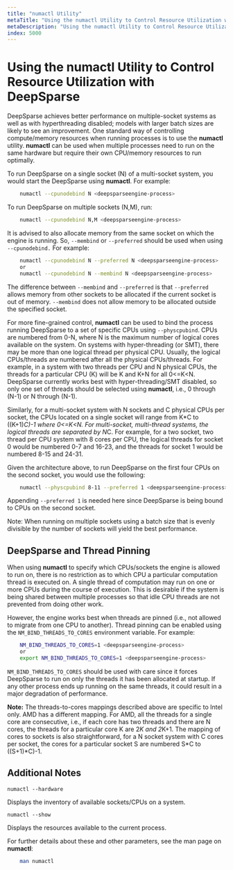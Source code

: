 ```yaml
---
title: "numactl Utility"
metaTitle: "Using the numactl Utility to Control Resource Utilization with DeepSparse"
metaDescription: "Using the numactl Utility to Control Resource Utilization with DeepSparse"
index: 5000
---
```


# Using the numactl Utility to Control Resource Utilization with DeepSparse

DeepSparse achieves better performance on multiple-socket systems as well as with hyperthreading disabled; models with larger batch sizes are likely to see an improvement. One standard way of controlling compute/memory resources when running processes is to use the **numactl** utility. **numactl** can be used when multiple processes need to run on the same hardware but require their own CPU/memory resources to run optimally.

To run DeepSparse on a single socket (N) of a multi-socket system, you would start the DeepSparse using **numactl**. For example:

```bash
    numactl --cpunodebind N <deepsparseengine-process>
```

To run DeepSparse on multiple sockets (N,M), run:

```bash
    numactl --cpunodebind N,M <deepsparseengine-process>
```

It is advised to also allocate memory from the same socket on which the engine is running. So, `--membind` or `--preferred` should be used when using `--cpunodebind.` For example:

```bash
    numactl --cpunodebind N --preferred N <deepsparseengine-process>
    or
    numactl --cpunodebind N --membind N <deepsparseengine-process>
```

The difference between `--membind` and `--preferred` is that `--preferred` allows memory from other sockets to be allocated if the current socket is out of memory.  `--membind` does not allow memory to be allocated outside the specified socket.

For more fine-grained control, **numactl** can be used to bind the process running DeepSparse to a set of specific CPUs using `--physcpubind`. CPUs are numbered from 0-N, where N is the maximum number of logical cores available on the system. On systems with hyper-threading (or SMT), there may be more than one logical thread per physical CPU. Usually, the logical CPUs/threads are numbered after all the physical CPUs/threads. For example, in a system with two threads per CPU and N physical CPUs, the threads for a particular CPU (K) will be K and K+N for all 0&lt;=K&lt;N. DeepSparse currently works best with hyper-threading/SMT disabled, so only one set of threads should be selected using **numactl**, i.e., 0 through (N-1) or N through (N-1).

Similarly, for a multi-socket system with N sockets and C physical CPUs per socket, the CPUs located on a single socket will range from K*C to ((K+1)*C)-1 where 0&lt;=K&lt;N. For multi-socket, multi-thread systems, the logical threads are separated by N*C. For example, for a two socket, two thread per CPU system with 8 cores per CPU, the logical threads for socket 0 would be numbered 0-7 and 16-23, and the threads for socket 1 would be numbered 8-15 and 24-31.

Given the architecture above, to run DeepSparse on the first four CPUs on the second socket, you would use the following:

```bash
    numactl --physcpubind 8-11 --preferred 1 <deepsparseengine-process>
```

Appending `--preferred 1` is needed here since DeepSparse is being bound to CPUs on the second socket.

Note: When running on multiple sockets using a batch size that is evenly divisible by the number of sockets will yield the best performance.


## DeepSparse and Thread Pinning

When using **numactl** to specify which CPUs/sockets the engine is allowed to run on, there is no restriction as to which CPU a particular computation thread is executed on. A single thread of computation may run on one or more CPUs during the course of execution. This is desirable if the system is being shared between multiple processes so that idle CPU threads are not prevented from doing other work.

However, the engine works best when threads are pinned (i.e., not allowed to migrate from one CPU to another). Thread pinning can be enabled using the `NM_BIND_THREADS_TO_CORES` environment variable. For example:

```bash
    NM_BIND_THREADS_TO_CORES=1 <deepsparseengine-process>
    or
    export NM_BIND_THREADS_TO_CORES=1 <deepsparseengine-process>
```

`NM_BIND_THREADS_TO_CORES` should be used with care since it forces DeepSparse to run on only the threads it has been allocated at startup. If any other process ends up running on the same threads, it could result in a major degradation of performance.

**Note:** The threads-to-cores mappings described above are specific to Intel only. AMD has a different mapping. For AMD, all the threads for a single core are consecutive, i.e., if each core has two threads and there are N cores, the threads for a particular core K are 2*K and 2*K+1.  The mapping of cores to sockets is also straightforward, for a N socket system with C cores per socket, the cores for a particular socket S are numbered S*C to ((S+1)*C)-1.

## Additional Notes

`numactl --hardware`

Displays the inventory of available sockets/CPUs on a system.

`numactl --show`

Displays the resources available to the current process.

For further details about these and other parameters, see the man page on **numactl**:

```bash
    man numactl
```
